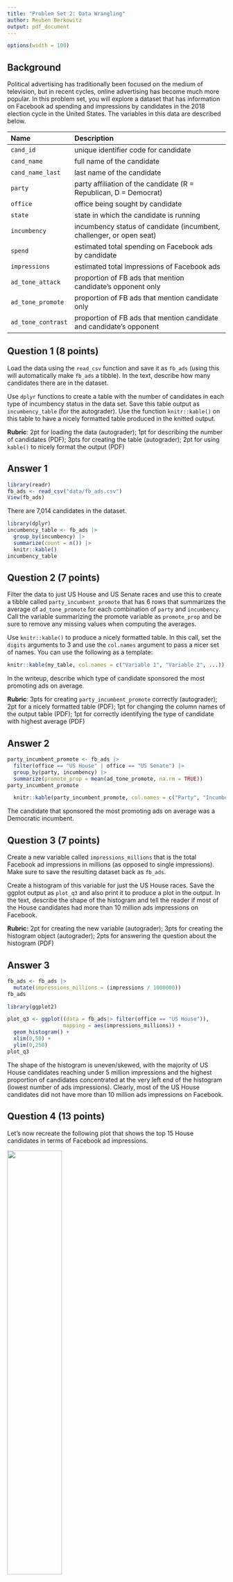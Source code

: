 ```yaml
---
title: "Problem Set 2: Data Wrangling"
author: Reuben Berkowitz
output: pdf_document
---
```



```r
options(width = 100)
```

## Background

Political advertising has traditionally been focused on the medium of television, but in recent cycles, online advertising has become much more popular. In this problem set, you will explore a dataset that has information on Facebook ad spending and impressions by candidates in the 2018 election cycle in the United States. The variables in this data are described below. 



| Name               | Description                                                          |
|:-------------------|:---------------------------------------------------------------------|
| `cand_id`          | unique identifier code for candidate                                 |
| `cand_name`        | full name of the candidate                                           |
| `cand_name_last`   | last name of the candidate                                           |
| `party`            | party affiliation of the candidate (R = Republican, D = Democrat)    |
| `office`           | office being sought by candidate                                     |
| `state`            | state in which the candidate is running                              |
| `incumbency`       | incumbency status of candidate (incumbent, challenger, or open seat) |
| `spend`            | estimated total spending on Facebook ads by candidate                |
| `impressions`      | estimated total impressions of Facebook ads                          |
| `ad_tone_attack`   | proportion of FB ads that mention candidate's opponent only          |
| `ad_tone_promote`  | proportion of FB ads that mention candidate only                     |
| `ad_tone_contrast` | proportion of FB ads that mention candidate and candidate's opponent |




\newpage

## Question 1 (8 points)

Load the data using the `read_csv` function and save it as `fb_ads` (using this will automatically make `fb_ads` a tibble). In the text, describe how many candidates there are in the dataset. 

Use `dplyr` functions to create a table with the number of candidates in each type of incumbency status in the data set. Save this table output as `incumbency_table` (for the autograder). Use the function `knitr::kable()` on this table to have a nicely formatted table produced in the knitted output. 

 **Rubric**: 2pt for loading the data (autograder); 1pt for describing the number of candidates (PDF); 3pts for creating the table (autograder); 2pt for using `kable()` to nicely format the output (PDF)

## Answer 1

```r
library(readr)
fb_ads <- read_csv("data/fb_ads.csv")
View(fb_ads)
```

There are 7,014 candidates in the dataset.


```r
library(dplyr)
incumbency_table <- fb_ads |>
  group_by(incumbency) |>
  summarize(count = n()) |>
  knitr::kable()
incumbency_table
```

\newpage

## Question 2 (7 points)

Filter the data to just US House and US Senate races and use this to create a tibble called `party_incumbent_promote` that has 6 rows that summarizes the average of `ad_tone_promote` for each combination of `party` and `incumbency`. Call the variable summarizing the promote variable as `promote_prop` and be sure to remove any missing values when computing the averages. 

Use `knitr::kable()` to produce a nicely formatted table. In this call, set the `digits` arguments to 3 and use the `col.names` argument to pass a nicer set of names. You can use the following as a template:

```r
knitr::kable(my_table, col.names = c("Variable 1", "Variable 2", ...))
```

In the writeup, describe which type of candidate sponsored the most promoting ads on average. 

 **Rubric**: 3pts for creating `party_incumbent_promote` correctly (autograder); 2pt for a nicely formatted table (PDF); 1pt for changing the column names of the output table (PDF); 1pt for correctly identifying the type of candidate with highest average (PDF)

## Answer 2


```r
party_incumbent_promote <- fb_ads |>
  filter(office == "US House" | office == "US Senate") |>
  group_by(party, incumbency) |>
  summarize(promote_prop = mean(ad_tone_promote, na.rm = TRUE)) 
party_incumbent_promote
```

```r
  knitr::kable(party_incumbent_promote, col.names = c("Party", "Incumbency", "Promotion Ads")) 
```
  
  
The candidate that sponsored the most promoting ads on average was a Democratic incumbent.



\newpage

## Question 3 (7 points)


Create a new variable called `impressions_millions` that is the total Facebook ad impressions in millions (as opposed to single impressions). Make sure to save the resulting dataset back as `fb_ads`.

Create a histogram of this variable for just the US House races. Save the ggplot output as `plot_q3` and also print it to produce a plot in the output. In the text, describe the shape of the histogram and tell the reader if most of the House candidates had more than 10 million ads impressions on Facebook. 

 **Rubric:** 2pt for creating the new variable (autograder); 3pts for creating the histogram object (autograder); 2pts for answering the question about the histogram (PDF)

## Answer 3

```r
fb_ads <- fb_ads |>
  mutate(impressions_millions = (impressions / 1000000))
fb_ads
```

```r
library(ggplot2)

plot_q3 <- ggplot((data = fb_ads|> filter(office == "US House")),
                  mapping = aes(impressions_millions)) +
  geom_histogram() +
  xlim(0,50) +
  ylim(0,250)
plot_q3
```
The shape of the histogram is uneven/skewed, with the majority of US House candidates reaching under 5 million impressions and the highest proportion of candidates concentrated at the very left end of the histogram (lowest number of ads impressions). Clearly, most of the US House candidates did not have more than 10 million ads impressions on Facebook. 

\newpage

## Question 4 (13 points)

Let's now recreate the following plot that shows the top 15 House candidates in terms of Facebook ad impressions. 

![](figures/house-spenders.png){width="50%"}

You should save the `ggplot` output as `fb_top_plot`. You should also write `fb_top_plot` on its own line in the chunk to produce the actual plot. The key features of this graph that you should replicate for the autograder are:

- The barplot should have candidate last names on the y-axis and the `impressions_millions` variable from question 3 on the x-axis. 
- The data feeding into the `ggplot` call should only have US House candidates and only the candidates with the highest 15 `impressions_millions` values. 
- The y-axis should be ordered in ascending values of `impressions_millions` so that the lowest values are at the bottom. You may want to manipulate `cand_name_last` to achieve this. 
- The fill color of the bar plot should be mapped to the `party` variable (but not globally!). 

You do not need to exactly match the labels, but you should have informative labels. The color does not need to match, but if you want to change the fill colors, you can use the `scale_fill_manual(values = c(R = "red", D = "blue"))` function (where you can change the red and blue to whatever you want). 

 **Rubric:** 3pts for correct axes (autograder); 3pts for correct data fed into `ggplot` (autograder); 3pts for the correct ordering of the y-axis (PDF); 3pts for fill being mapped to `party` (autograder); 1pt for plot being in knitted output and having informative labels (PDF)

## Answer 4

```r
library(ggplot2)
library(dplyr)

top_15_candidates <- fb_ads |>
  filter(office == "US House") |>
  arrange(desc(impressions_millions)) |>
  head(15)

fb_top_plot <- ggplot(data = top_15_candidates,
                      mapping = aes(x = impressions_millions,
                                      y = cand_name_last)) +
  geom_col() + 
    labs(x = "Facebook Ad Impressions (Millions)", 
         y = "Candidate",
       title = "Top 15 US House Candidate Facebook Ad Impressions, 2017-2018") 


fb_top_plot
  
```

testing


 
\newpage



# Code

```r

```
